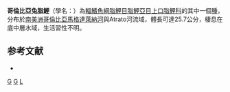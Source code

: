 {{Speciesbox 
| genus = Leporinus
| species = muyscorum
| authority = [[Steindachner|Steindachner]], 1900
| status = NE
| status_system = IUCN3.1
}}
'''哥倫比亞兔脂鯉'''（學名：{{lang|la|''Leporinus muyscorum''}}）為[[輻鰭魚綱|輻鰭魚綱]][[脂鯉目|脂鯉目]][[脂鯉亞目|脂鯉亞目]][[上口脂鯉科|上口脂鯉科]]的其中一個[[種|種]]，分布於[[南美洲|南美洲]][[哥倫比亞|哥倫比亞]][[馬格達萊納河|馬格達萊納河]]與Atrato河流域，體長可達25.7公分，棲息在底中層水域，生活習性不明。

==参考文献==
{{refbegin}}
*{{FishBase_species|genus=Leporinus|species=muyscorum|year=2013|month=9}}
{{refend}}
{{Taxonbar}}

{{DEFAULTSORT:Leporinus muyscorum}}
[[Category:兔脂鯉屬|G]]
[[Category:馬格達萊納河|G]]
[[Category:1900年描述的魚類|L]]